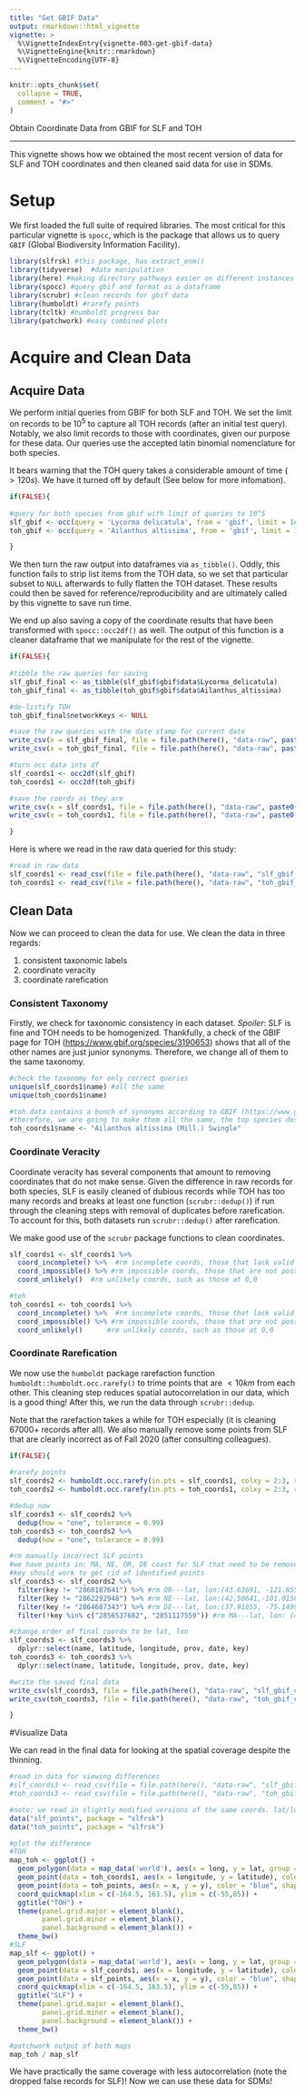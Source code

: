 ```yaml
---
title: "Get GBIF Data"
output: rmarkdown::html_vignette
vignette: >
  %\VignetteIndexEntry{vignette-003-get-gbif-data}
  %\VignetteEngine{knitr::rmarkdown}
  %\VignetteEncoding{UTF-8}
---
```


```r
knitr::opts_chunk$set(
  collapse = TRUE,
  comment = "#>"
)
```

Obtain Coordinate Data from GBIF for SLF and TOH

***

This vignette shows how we obtained the most recent version of data for SLF and TOH coordinates and then cleaned said data for use in SDMs.

# Setup

We first loaded the full suite of required libraries. The most critical for this particular vignette is `spocc`, which is the package that allows us to query `GBIF` (Global Biodiversity Information Facility).

```r
library(slfrsk) #this package, has extract_enm()
library(tidyverse)  #data manipulation
library(here) #making directory pathways easier on different instances
library(spocc) #query gbif and format as a dataframe
library(scrubr) #clean records for gbif data
library(humboldt) #rarefy points
library(tcltk) #humboldt progress bar
library(patchwork) #easy combined plots
```

# Acquire and Clean Data

## Acquire Data

We perform initial queries from GBIF for both SLF and TOH. We set the limit on records to be $10^5$ to capture all TOH records (after an initial test query). Notably, we also limit records to those with coordinates, given our purpose for these data. Our queries use the accepted latin binomial nomenclature for both species. 

It bears warning that the TOH query takes a considerable amount of time ($>120s$). We have it turned off by default (See below for more infomation).

```r
if(FALSE){
  
#query for both species from gbif with limit of queries to 10^5
slf_gbif <- occ(query = 'Lycorma delicatula', from = 'gbif', limit = 1e5, has_coords = TRUE, throw_warnings = TRUE)
toh_gbif <- occ(query = 'Ailanthus altissima', from = 'gbif', limit = 1e5, has_coords = TRUE, throw_warnings = TRUE)

}
```

We then turn the raw output into dataframes via `as_tibble()`. Oddly, this function fails to strip list items from the TOH data, so we set that particular subset to `NULL` afterwards to fully flatten the TOH dataset. These results could then be saved for reference/reproducibility and are ultimately called by this vignette to save run time. 

We end up also saving a copy of the coordinate results that have been transformed with `spocc::occ2df()` as well. The output of this function is a cleaner dataframe that we manipulate for the rest of the vignette.

```r
if(FALSE){
  
#tibble the raw queries for saving
slf_gbif_final <- as_tibble(slf_gbif$gbif$data$Lycorma_delicatula)
toh_gbif_final <- as_tibble(toh_gbif$gbif$data$Ailanthus_altissima)

#de-listify TOH
toh_gbif_final$networkKeys <- NULL

#save the raw queries with the date stamp for current date
write_csv(x = slf_gbif_final, file = file.path(here(), "data-raw", paste0( "slf_gbif_", format(Sys.Date(), "%Y-%d-%m"), ".csv")))
write_csv(x = toh_gbif_final, file = file.path(here(), "data-raw", paste0( "toh_gbif_", format(Sys.Date(), "%Y-%d-%m"), ".csv")))

#turn occ data into df
slf_coords1 <- occ2df(slf_gbif)
toh_coords1 <- occ2df(toh_gbif)

#save the coords as they are
write_csv(x = slf_coords1, file = file.path(here(), "data-raw", paste0( "slf_gbif_raw_coords_", format(Sys.Date(), "%Y-%d-%m"), ".csv")))
write_csv(x = toh_coords1, file = file.path(here(), "data-raw", paste0( "toh_gbif_raw_coords_", format(Sys.Date(), "%Y-%d-%m"), ".csv")))

}
```

Here is where we read in the raw data queried for this study:
```r
#read in raw data
slf_coords1 <- read_csv(file = file.path(here(), "data-raw", "slf_gbif_raw_coords_2020-20-10.csv"))
toh_coords1 <- read_csv(file = file.path(here(), "data-raw", "toh_gbif_raw_coords_2020-20-10.csv"))
```

## Clean Data

Now we can proceed to clean the data for use. We clean the data in three regards:

 1. consistent taxonomic labels
 2. coordinate veracity
 3. coordinate rarefication

### Consistent Taxonomy

Firstly, we check for taxonomic consistency in each dataset. *Spoiler*: SLF is fine and TOH needs to be homogenized. Thankfully, a check of the GBIF page for TOH (<https://www.gbif.org/species/3190653>) shows that all of the other names are just junior synonyms. Therefore, we change all of them to the same taxonomy.

```r
#check the taxonomy for only correct queries
unique(slf_coords1$name) #all the same
unique(toh_coords1$name)

#toh data contains a bunch of synonyms according to GBIF (https://www.gbif.org/species/3190653)
#therefore, we are going to make them all the same, the top species designation
toh_coords1$name <- "Ailanthus altissima (Mill.) Swingle"
```

### Coordinate Veracity

Coordinate veracity has several components that amount to removing coordinates that do not make sense. Given the difference in raw records for both species, SLF is easily cleaned of dubious records while TOH has too many records and breaks at least one function (`scrubr::dedup()`) if run through the cleaning steps with removal of duplicates before rarefication. To account for this, both datasets run `scrubr::dedup()` after rarefication.

We make good use of the `scrubr` package functions to clean coordinates.

```r
slf_coords1 <- slf_coords1 %>%
  coord_incomplete() %>%  #rm incomplete coords, those that lack valid lat and long
  coord_impossible() %>% #rm impossible coords, those that are not possible (e.g., lat > 90)
  coord_unlikely()  #rm unlikely coords, such as those at 0,0

#toh
toh_coords1 <- toh_coords1 %>%
  coord_incomplete() %>%  #rm incomplete coords, those that lack valid lat and long
  coord_impossible() %>% #rm impossible coords, those that are not possible (e.g., lat > 90)
  coord_unlikely()      #rm unlikely coords, such as those at 0,0
```

### Coordinate Rarefication

We now use the `humboldt` package rarefaction function `humboldt::humboldt.occ.rarefy()` to trime points that are $<10 km$ from each other. This cleaning step reduces spatial autocorrelation in our data, which is a good thing! After this, we run the data through `scrubr::dedup`.

Note that the rarefaction takes a while for TOH especially (it is cleaning 67000+ records after all). We also manually remove some points from SLF that are clearly incorrect as of Fall 2020 (after consulting colleagues).

```r
if(FALSE){
  
#rarefy points
slf_coords2 <- humboldt.occ.rarefy(in.pts = slf_coords1, colxy = 2:3, rarefy.dist = 10, rarefy.units = "km", run.silent.rar = F)
toh_coords2 <- humboldt.occ.rarefy(in.pts = toh_coords1, colxy = 2:3, rarefy.dist = 10, rarefy.units = "km", run.silent.rar = F)

#dedup now
slf_coords3 <- slf_coords2 %>%
  dedup(how = "one", tolerance = 0.99)
toh_coords3 <- toh_coords2 %>%
  dedup(how = "one", tolerance = 0.99)

#rm manually incorrect SLF points
#we have points in: MA, NE, OR, DE coast for SLF that need to be removed
#key should work to get rid of identified points
slf_coords3 <- slf_coords2 %>%
  filter(key != "2860187641") %>% #rm OR---lat, lon:(43.63691, -121.85569)
  filter(key != "2862292948") %>% #rm NE---lat, lon:(42.50641,-101.01562)
  filter(key != "2864687343") %>% #rm DE---lat, lon:(37.91855, -75.14999)
  filter(!key %in% c("2856537682", "2851117559")) #rm MA---lat, lon: (42.20994, -71.18331)

#change order of final coords to be lat, lon
slf_coords3 <- slf_coords3 %>%
  dplyr::select(name, latitude, longitude, prov, date, key)
toh_coords3 <- toh_coords3 %>%
  dplyr::select(name, latitude, longitude, prov, date, key)

#write the saved final data
write_csv(slf_coords3, file = file.path(here(), "data-raw", "slf_gbif_cleaned_coords_2020.csv"))
write_csv(toh_coords3, file = file.path(here(), "data-raw", "toh_gbif_cleaned_coords_2020.csv"))

}
```

#Visualize Data

We can read in the final data for looking at the spatial coverage despite the thinning.
```r
#read in data for viewing differences
#slf_coords3 <- read_csv(file = file.path(here(), "data-raw", "slf_gbif_cleaned_coords_2020.csv"))
#toh_coords3 <- read_csv(file = file.path(here(), "data-raw", "toh_gbif_cleaned_coords_2020.csv"))

#note: we read in slightly modified versions of the same coords. lat/lon were changed to y/x respectively and the species names were cleaned up. see corresponding section in data-raw/convert_data_rda.R for details
data("slf_points", package = "slfrsk")
data("toh_points", package = "slfrsk")

#plot the difference
#TOH
map_toh <- ggplot() +
  geom_polygon(data = map_data('world'), aes(x = long, y = lat, group = group), fill = NA, color = "black", lwd = 0.15) +
  geom_point(data = toh_coords1, aes(x = longitude, y = latitude), color = "red", size = 2) +
  geom_point(data = toh_points, aes(x = x, y = y), color = "blue", shape = 2) +
  coord_quickmap(xlim = c(-164.5, 163.5), ylim = c(-55,85)) +
  ggtitle("TOH") +
  theme(panel.grid.major = element_blank(),
        panel.grid.minor = element_blank(),
        panel.background = element_blank()) +
  theme_bw()
#SLF
map_slf <- ggplot() +
  geom_polygon(data = map_data('world'), aes(x = long, y = lat, group = group), fill = NA, color = "black", lwd = 0.15) +
  geom_point(data = slf_coords1, aes(x = longitude, y = latitude), color = "red", size = 2) +
  geom_point(data = slf_points, aes(x = x, y = y), color = "blue", shape = 2) +
  coord_quickmap(xlim = c(-164.5, 163.5), ylim = c(-55,85)) +
  ggtitle("SLF") +
  theme(panel.grid.major = element_blank(),
        panel.grid.minor = element_blank(),
        panel.background = element_blank()) +
  theme_bw()

#patchwork output of both maps
map_toh / map_slf
```

We have practically the same coverage with less autocorrelation (note the dropped false records for SLF)! Now we can use these data for SDMs!
